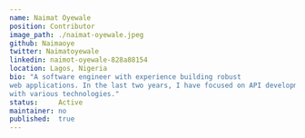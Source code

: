 ---
name: Naimat Oyewale
position: Contributor
image_path: ./naimat-oyewale.jpeg
github: Naimaoye
twitter: Naimatoyewale
linkedin: naimot-oyewale-828a88154
location: Lagos, Nigeria
bio: "A software engineer with experience building robust
web applications. In the last two years, I have focused on API development, USSD application development, cloud computing, API documentation, End to End test
with various technologies."
status:     Active
maintainer: no
published:  true
---
